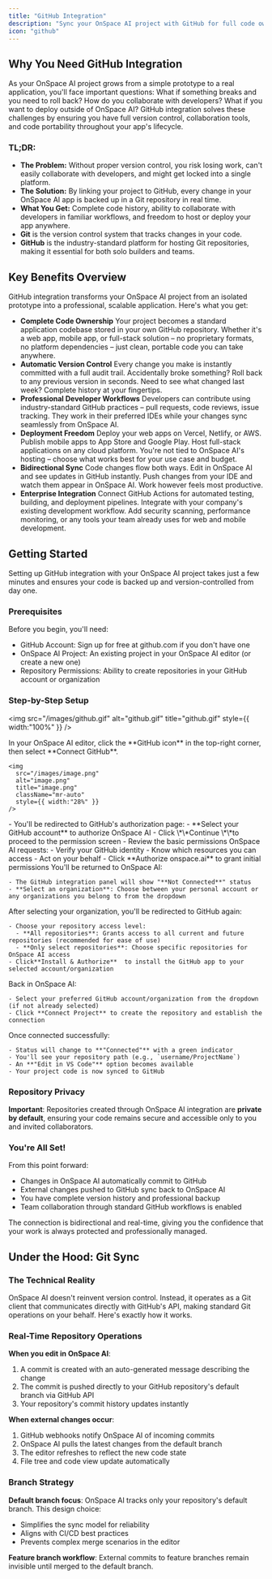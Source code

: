 ```yaml
---
title: "GitHub Integration"
description: "Sync your OnSpace AI project with GitHub for full code ownership, version control, and deployment flexibility. Never get locked into a single platform - your code, your choice."
icon: "github"
---
```


## Why You Need GitHub Integration

As your OnSpace AI project grows from a simple prototype to a real application, you'll face important questions: What if something breaks and you need to roll back? How do you collaborate with developers? What if you want to deploy outside of OnSpace AI? GitHub integration solves these challenges by ensuring you have full version control, collaboration tools, and code portability throughout your app's lifecycle.

### TL;DR:

- **The Problem:** Without proper version control, you risk losing work, can't easily collaborate with developers, and might get locked into a single platform.
- **The Solution:** By linking your project to GitHub, every change in your OnSpace AI app is backed up in a Git repository in real time.
- **What You Get:** Complete code history, ability to collaborate with developers in familiar workflows, and freedom to host or deploy your app anywhere.
- **Git** is the version control system that tracks changes in your code.
- **GitHub** is the industry-standard platform for hosting Git repositories, making it essential for both solo builders and teams.

## Key Benefits Overview

GitHub integration transforms your OnSpace AI project from an isolated prototype into a professional, scalable application. Here's what you get:

- **Complete Code Ownership**
  Your project becomes a standard application codebase stored in your own GitHub repository. Whether it's a web app, mobile app, or full-stack solution – no proprietary formats, no platform dependencies – just clean, portable code you can take anywhere.
- **Automatic Version Control**
  Every change you make is instantly committed with a full audit trail. Accidentally broke something? Roll back to any previous version in seconds. Need to see what changed last week? Complete history at your fingertips.
- **Professional Developer Workflows**
  Developers can contribute using industry-standard GitHub practices – pull requests, code reviews, issue tracking. They work in their preferred IDEs while your changes sync seamlessly from OnSpace AI.
- **Deployment Freedom**
  Deploy your web apps on Vercel, Netlify, or AWS. Publish mobile apps to App Store and Google Play. Host full-stack applications on any cloud platform. You're not tied to OnSpace AI's hosting – choose what works best for your use case and budget.
- **Bidirectional Sync**
  Code changes flow both ways. Edit in OnSpace AI and see updates in GitHub instantly. Push changes from your IDE and watch them appear in OnSpace AI. Work however feels most productive.
- **Enterprise Integration**
  Connect GitHub Actions for automated testing, building, and deployment pipelines. Integrate with your company's existing development workflow. Add security scanning, performance monitoring, or any tools your team already uses for web and mobile development.

## Getting Started

Setting up GitHub integration with your OnSpace AI project takes just a few minutes and ensures your code is backed up and version-controlled from day one.

### Prerequisites

Before you begin, you'll need:

- GitHub Account: Sign up for free at github.com if you don't have one
- OnSpace AI Project: An existing project in your OnSpace AI editor (or create a new one)
- Repository Permissions: Ability to create repositories in your GitHub account or organization

### Step-by-Step Setup

<img
  src="/images/github.gif"
  alt="github.gif"
  title="github.gif"
  style={{ width:"100%" }}
/>

<Steps>
  <Step title="Start GitHub Connection">
    In your OnSpace AI editor, click the **GitHub icon** in the top-right corner, then select **Connect GitHub**.

    <img
      src="/images/image.png"
      alt="image.png"
      title="image.png"
      className="mr-auto"
      style={{ width:"28%" }}
    />
  </Step>
  <Step title="Initial Authorization">
    - You'll be redirected to GitHub's authorization page:
    - **Select your GitHub account** to authorize OnSpace AI
    - Click \*\*Continue \*\*to proceed to the permission screen
    - Review the basic permissions OnSpace AI requests:
      - Verify your GitHub identity
      - Know which resources you can access
      - Act on your behalf
    - Click **Authorize onspace.ai** to grant initial permissions
  </Step>
  <Step title="Select Organization">
    You'll be returned to OnSpace AI:

    - The GitHub integration panel will show "**Not Connected**" status
    - **Select an organization**: Choose between your personal account or any organizations you belong to from the dropdown
  </Step>
  <Step title="Install GitHub App">
    After selecting your organization, you'll be redirected to GitHub again:

    - Choose your repository access level:
      - **All repositories**: Grants access to all current and future repositories (recommended for ease of use)
      - **Only select repositories**: Choose specific repositories for OnSpace AI access
    - Click**Install & Authorize**  to install the GitHub app to your selected account/organization
  </Step>
  <Step title="Connect Your Project">
    Back in OnSpace AI:

    - Select your preferred GitHub account/organization from the dropdown (if not already selected)
    - Click **Connect Project** to create the repository and establish the connection
  </Step>
  <Step title="Verify Connection">
    Once connected successfully:

    - Status will change to **"Connected"** with a green indicator
    - You'll see your repository path (e.g., `username/ProjectName`)
    - An **"Edit in VS Code"** option becomes available
    - Your project code is now synced to GitHub
  </Step>
</Steps>

### Repository Privacy

**Important**: Repositories created through OnSpace AI integration are **private by default**, ensuring your code remains secure and accessible only to you and invited collaborators.

### You're All Set\!

From this point forward:

- Changes in OnSpace AI automatically commit to GitHub
- External changes pushed to GitHub sync back to OnSpace AI
- You have complete version history and professional backup
- Team collaboration through standard GitHub workflows is enabled

The connection is bidirectional and real-time, giving you the confidence that your work is always protected and professionally managed.

## Under the Hood: Git Sync

### The Technical Reality

OnSpace AI doesn't reinvent version control. Instead, it operates as a Git client that communicates directly with GitHub's API, making standard Git operations on your behalf. Here's exactly how it works.

### Real-Time Repository Operations

**When you edit in OnSpace AI**:

1. A commit is created with an auto-generated message describing the change
2. The commit is pushed directly to your GitHub repository's default branch via GitHub API
3. Your repository's commit history updates instantly

**When external changes occur**:

1. GitHub webhooks notify OnSpace AI of incoming commits
2. OnSpace AI pulls the latest changes from the default branch
3. The editor refreshes to reflect the new code state
4. File tree and code view update automatically

### Branch Strategy

**Default branch focus**: OnSpace AI tracks only your repository's default branch. This design choice:

- Simplifies the sync model for reliability
- Aligns with CI/CD best practices
- Prevents complex merge scenarios in the editor

**Feature branch workflow**: External commits to feature branches remain invisible until merged to the default branch.